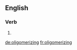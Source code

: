 ==English==

===Verb===
{{head|en}}

# {{present participle of|oligomerize}}

[[de:oligomerizing]]
[[fr:oligomerizing]]